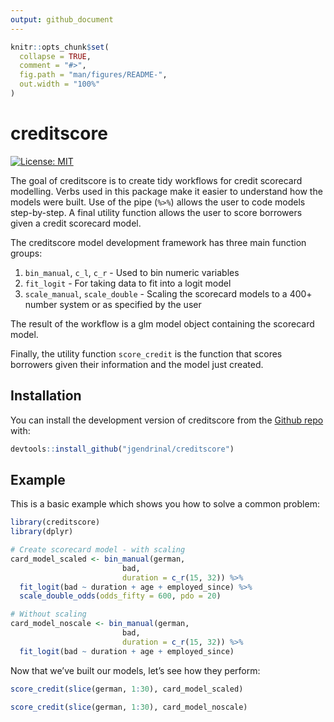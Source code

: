```yaml
---
output: github_document
---
```


<!-- README.md is generated from README.Rmd. Please edit that file -->

```r
knitr::opts_chunk$set(
  collapse = TRUE,
  comment = "#>",
  fig.path = "man/figures/README-",
  out.width = "100%"
)
```
# creditscore

<!-- badges: start -->
[![License: MIT](https://img.shields.io/badge/license-MIT-green)](https://opensource.org/licenses/MIT)  
<!-- badges: end -->

The goal of creditscore is to create tidy workflows for credit scorecard modelling. Verbs used in this package make it easier to understand how the models were built. Use of the pipe (`%>%`) allows the user to code models step-by-step. A final utility function allows the user to score borrowers given a credit scorecard model.  

The creditscore model development framework has three main function groups:  

1. `bin_manual`, `c_l`, `c_r` - Used to bin numeric variables  
2. `fit_logit` - For taking data to fit into a logit model  
3. `scale_manual`, `scale_double` - Scaling the scorecard models to a 400+ number system or as specified by the user

The result of the workflow is a glm model object containing the scorecard model.  

Finally, the utility function `score_credit` is the function that scores borrowers given their information and the model just created.  

## Installation

You can install the development version of creditscore from the [Github repo](https://github.com/jgendrinal/creditscore) with:

``` r
devtools::install_github("jgendrinal/creditscore")
```

## Example

This is a basic example which shows you how to solve a common problem:

```r
library(creditscore)
library(dplyr)
```

```r
# Create scorecard model - with scaling
card_model_scaled <- bin_manual(german,
                         bad,
                         duration = c_r(15, 32)) %>%
  fit_logit(bad ~ duration + age + employed_since) %>% 
  scale_double_odds(odds_fifty = 600, pdo = 20)

# Without scaling
card_model_noscale <- bin_manual(german,
                         bad,
                         duration = c_r(15, 32)) %>%
  fit_logit(bad ~ duration + age + employed_since)
```

Now that we've built our models, let's see how they perform:  

```r
score_credit(slice(german, 1:30), card_model_scaled)
```

```r
score_credit(slice(german, 1:30), card_model_noscale)
```



